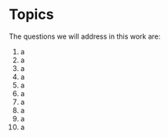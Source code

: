 # Topics

The questions we will address in this work are:

1. a
1. a
1. a
1. a
1. a
1. a
1. a
1. a
1. a
1. a



